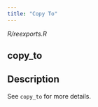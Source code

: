 ```yaml
---
title: "Copy To"
---
```


*R/reexports.R*

## copy_to

## Description
See `copy_to` for more details. 










